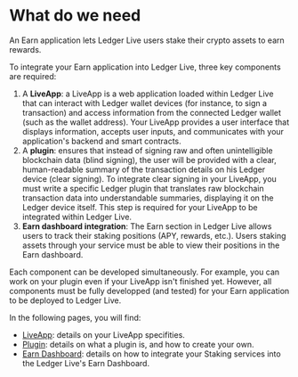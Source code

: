
# What do we need

An Earn application lets Ledger Live users stake their crypto assets to earn rewards.

To integrate your Earn application into Ledger Live, three key components are required:

1. A **LiveApp**: a LiveApp is a web application loaded within Ledger Live that can interact with Ledger wallet devices (for instance, to sign a transaction) and access information from the connected Ledger wallet (such as the wallet address). 
Your LiveApp provides a user interface that displays information, accepts user inputs, and communicates with your application's backend and smart contracts.
2. A **plugin**: ensures that instead of signing raw and often unintelligible blockchain data (blind signing), the user will be provided with a clear, human-readable summary of the transaction details on his Ledger device (clear signing). 
To integrate clear signing in your LiveApp, you must write a specific Ledger plugin that translates raw blockchain transaction data into understandable summaries, displaying it on the Ledger device itself. This step is required for your LiveApp to be integrated within Ledger Live.
3. **Earn dashboard integration**: The Earn section in Ledger Live allows users to track their staking positions (APY, rewards, etc.). Users staking assets through your service must be able to view their positions in the Earn dashboard.

<Callout type="info" emoji="ℹ️">
Each component can be developed simultaneously. For example, you can work on your plugin even if your LiveApp isn't finished yet. However, all components must be fully developped (and tested) for your Earn application to be deployed to Ledger Live.
</Callout>

In the following pages, you will find:

- [LiveApp](earn/liveapp): details on your LiveApp specifities.
- [Plugin](earn/plugin): details on what a plugin is, and how to create your own.
- [Earn Dashboard](earn/earn-dashboard): details on how to integrate your Staking services into the Ledger Live's Earn Dashboard.
